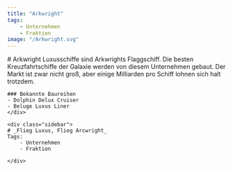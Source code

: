 ```yaml
---
title: "Arkwright"
tags: 
    - Unternehmen
    - Fraktion
image: "/Arkwright.svg"
---
```

<div class="content">
    <div class="main-content">
    # Arkwright
    Luxusschiffe sind Arkwrights Flaggschiff. Die besten Kreuzfahrtschiffe der Galaxie werden von diesem Unternehmen gebaut. 
    Der Markt ist zwar nicht groß, aber einige Milliarden pro Schiff lohnen sich halt trotzdem.

    ### Bekannte Baureihen
    - Dolphin Delux Cruiser
    - Beluge Luxus Liner
    </div>

    <div class="sidebar">
    # _Flieg Luxus, Flieg Arcwright_
    Tags:
        - Unternehmen
        - Fraktion
    
    </div>
</div>



